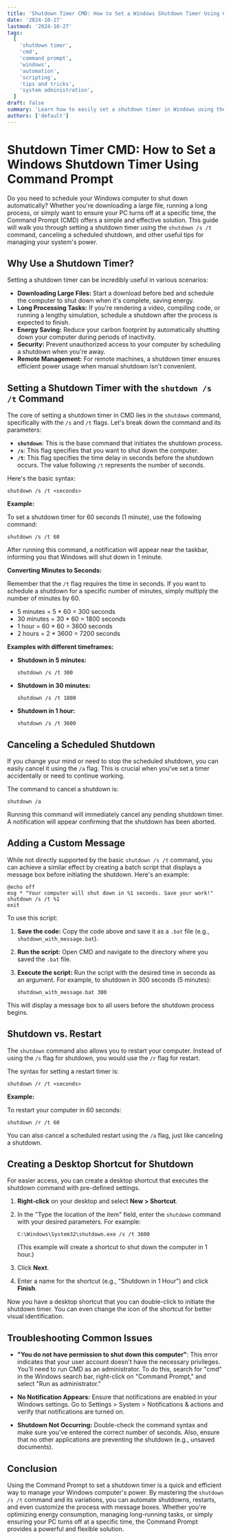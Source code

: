 ```yaml
---
title: 'Shutdown Timer CMD: How to Set a Windows Shutdown Timer Using Command Prompt'
date: '2024-10-27'
lastmod: '2024-10-27'
tags:
  [
    'shutdown timer',
    'cmd',
    'command prompt',
    'windows',
    'automation',
    'scripting',
    'tips and tricks',
    'system administration',
  ]
draft: false
summary: 'Learn how to easily set a shutdown timer in Windows using the Command Prompt (CMD). This step-by-step guide covers the shutdown /s /t command, cancelling a shutdown, and customizing the timer for automatic shutdowns or restarts.'
authors: ['default']
---
```


# Shutdown Timer CMD: How to Set a Windows Shutdown Timer Using Command Prompt

Do you need to schedule your Windows computer to shut down automatically? Whether you're downloading a large file, running a long process, or simply want to ensure your PC turns off at a specific time, the Command Prompt (CMD) offers a simple and effective solution. This guide will walk you through setting a shutdown timer using the `shutdown /s /t` command, canceling a scheduled shutdown, and other useful tips for managing your system's power.

## Why Use a Shutdown Timer?

Setting a shutdown timer can be incredibly useful in various scenarios:

- **Downloading Large Files:** Start a download before bed and schedule the computer to shut down when it's complete, saving energy.
- **Long Processing Tasks:** If you're rendering a video, compiling code, or running a lengthy simulation, schedule a shutdown after the process is expected to finish.
- **Energy Saving:** Reduce your carbon footprint by automatically shutting down your computer during periods of inactivity.
- **Security:** Prevent unauthorized access to your computer by scheduling a shutdown when you're away.
- **Remote Management:** For remote machines, a shutdown timer ensures efficient power usage when manual shutdown isn't convenient.

## Setting a Shutdown Timer with the `shutdown /s /t` Command

The core of setting a shutdown timer in CMD lies in the `shutdown` command, specifically with the `/s` and `/t` flags. Let's break down the command and its parameters:

- **`shutdown`**: This is the base command that initiates the shutdown process.
- **`/s`**: This flag specifies that you want to shut down the computer.
- **`/t`**: This flag specifies the time delay in seconds before the shutdown occurs. The value following `/t` represents the number of seconds.

Here's the basic syntax:

```plaintext
shutdown /s /t <seconds>
```

**Example:**

To set a shutdown timer for 60 seconds (1 minute), use the following command:

```plaintext
shutdown /s /t 60
```

After running this command, a notification will appear near the taskbar, informing you that Windows will shut down in 1 minute.

**Converting Minutes to Seconds:**

Remember that the `/t` flag requires the time in seconds. If you want to schedule a shutdown for a specific number of minutes, simply multiply the number of minutes by 60.

- 5 minutes = 5 \* 60 = 300 seconds
- 30 minutes = 30 \* 60 = 1800 seconds
- 1 hour = 60 \* 60 = 3600 seconds
- 2 hours = 2 \* 3600 = 7200 seconds

**Examples with different timeframes:**

- **Shutdown in 5 minutes:**

  ```plaintext
  shutdown /s /t 300
  ```

- **Shutdown in 30 minutes:**

  ```plaintext
  shutdown /s /t 1800
  ```

- **Shutdown in 1 hour:**

  ```plaintext
  shutdown /s /t 3600
  ```

## Canceling a Scheduled Shutdown

If you change your mind or need to stop the scheduled shutdown, you can easily cancel it using the `/a` flag. This is crucial when you've set a timer accidentally or need to continue working.

The command to cancel a shutdown is:

```plaintext
shutdown /a
```

Running this command will immediately cancel any pending shutdown timer. A notification will appear confirming that the shutdown has been aborted.

## Adding a Custom Message

While not directly supported by the basic `shutdown /s /t` command, you can achieve a similar effect by creating a batch script that displays a message box before initiating the shutdown. Here's an example:

```plaintext
@echo off
msg * "Your computer will shut down in %1 seconds. Save your work!"
shutdown /s /t %1
exit
```

To use this script:

1.  **Save the code:** Copy the code above and save it as a `.bat` file (e.g., `shutdown_with_message.bat`).
2.  **Run the script:** Open CMD and navigate to the directory where you saved the `.bat` file.
3.  **Execute the script:** Run the script with the desired time in seconds as an argument. For example, to shutdown in 300 seconds (5 minutes):

    ```plaintext
    shutdown_with_message.bat 300
    ```

This will display a message box to all users before the shutdown process begins.

## Shutdown vs. Restart

The `shutdown` command also allows you to restart your computer. Instead of using the `/s` flag for shutdown, you would use the `/r` flag for restart.

The syntax for setting a restart timer is:

```plaintext
shutdown /r /t <seconds>
```

**Example:**

To restart your computer in 60 seconds:

```plaintext
shutdown /r /t 60
```

You can also cancel a scheduled restart using the `/a` flag, just like canceling a shutdown.

## Creating a Desktop Shortcut for Shutdown

For easier access, you can create a desktop shortcut that executes the shutdown command with pre-defined settings.

1.  **Right-click** on your desktop and select **New > Shortcut**.
2.  In the "Type the location of the item" field, enter the `shutdown` command with your desired parameters. For example:

    ```
    C:\Windows\System32\shutdown.exe /s /t 3600
    ```

    (This example will create a shortcut to shut down the computer in 1 hour.)

3.  Click **Next**.
4.  Enter a name for the shortcut (e.g., "Shutdown in 1 Hour") and click **Finish**.

Now you have a desktop shortcut that you can double-click to initiate the shutdown timer. You can even change the icon of the shortcut for better visual identification.

## Troubleshooting Common Issues

- **"You do not have permission to shut down this computer"**: This error indicates that your user account doesn't have the necessary privileges. You'll need to run CMD as an administrator. To do this, search for "cmd" in the Windows search bar, right-click on "Command Prompt," and select "Run as administrator."

- **No Notification Appears:** Ensure that notifications are enabled in your Windows settings. Go to Settings > System > Notifications & actions and verify that notifications are turned on.

- **Shutdown Not Occurring:** Double-check the command syntax and make sure you've entered the correct number of seconds. Also, ensure that no other applications are preventing the shutdown (e.g., unsaved documents).

## Conclusion

Using the Command Prompt to set a shutdown timer is a quick and efficient way to manage your Windows computer's power. By mastering the `shutdown /s /t` command and its variations, you can automate shutdowns, restarts, and even customize the process with message boxes. Whether you're optimizing energy consumption, managing long-running tasks, or simply ensuring your PC turns off at a specific time, the Command Prompt provides a powerful and flexible solution.
